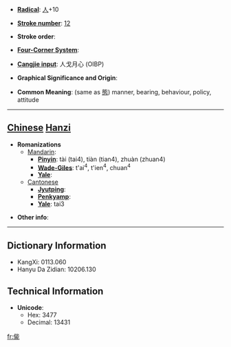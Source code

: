 * '''[[Wiktionary:Chinese radical index| Radical]]''': [[Wiktionary:Chinese radical index 人|人]]+10

* '''[[Wiktionary:Chinese total strokes index|Stroke number]]''': [[Wiktionary:Chinese total strokes index 12|12]]

* '''Stroke order''': 

* '''[[Wiktionary:Chinese four corner index|Four-Corner System]]''': 

* '''[[Wiktionary:Chinese Cangjie index|Cangjie input]]''': 人戈月心 (OIBP)

* '''Graphical Significance and Origin''': 

* '''Common Meaning''': (same as [[態]]) manner, bearing, behaviour, policy, attitude

----

== [[Chinese]] [[Hanzi]] ==

* '''Romanizations'''
** [[Mandarin]]:
*** '''[[Pinyin]]''': tài (tai4), tiàn (tian4), zhuàn (zhuan4)
*** '''[[Wade-Giles]]''': t'ai<sup>4</sup>, t'ien<sup>4</sup>, chuan<sup>4</sup>
*** '''[[Yale]]''': 
**[[Cantonese]]
***'''[[Jyutping]]''':
***'''[[Penkyamp]]''': 
***'''[[Yale]]''': tai3

* '''Other info''': 

----

== Dictionary Information ==

* KangXi: 0113.060
* Hanyu Da Zidian: 10206.130

== Technical Information ==

* '''Unicode''':
** Hex: 3477
** Decimal: 13431
[[fr:㑷]]